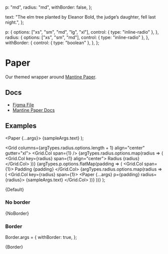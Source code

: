 
  p: "md",
  radius: "md",
  withBorder: false,
};

  text: "The elm tree planted by Eleanor Bold, the judge’s daughter, fell last night.",
};

  p: {
    options: ["xs", "sm", "md", "lg", "xl"],
    control: { type: "inline-radio" },
  },
  radius: {
    options: ["xs", "sm", "md"],
    control: { type: "inline-radio" },
  },
  withBorder: {
    control: { type: "boolean" },
  },
};

<Meta title="Utils/Paper" component={Paper} args={args} argTypes={argTypes} />

# Paper

Our themed wrapper around [Mantine Paper](https://mantine.dev/core/paper/).

## Docs

- [Figma File](https://www.figma.com/file/uc2OFS4lu0GvVDFB7Sz1hw/Paper?type=design&node-id=1-227&mode=design&t=x44LGyAYVvvURkVS-0)
- [Mantine Paper Docs](https://mantine.dev/core/paper/)

## Examples

  <Paper {...args}>
    <Text>{sampleArgs.text}</Text>
  </Paper>
);

  <Grid columns={argTypes.radius.options.length + 1} align="center" gutter="xl">
    <Grid.Col span={1} />
    {argTypes.radius.options.map(radius => (
      <Grid.Col key={radius} span={1} align="center">
        <Text weight="bold">Radius {radius}</Text>
      </Grid.Col>
    ))}
    {argTypes.p.options.flatMap(padding => (
      <Fragment key={padding}>
        <Grid.Col span={1}>
          <Text weight="bold">Padding {padding}</Text>
        </Grid.Col>
        {argTypes.radius.options.map(radius => (
          <Grid.Col key={radius} span={1}>
            <Paper {...args} p={padding} radius={radius}>
              <Text>{sampleArgs.text}</Text>
            </Paper>
          </Grid.Col>
        ))}
      </Fragment>
    ))}
  </Grid>
);


<Canvas>
  <Story name="Default">{Default}</Story>
</Canvas>

### No border


<Canvas>
  <Story name="No border">{NoBorder}</Story>
</Canvas>

### Border

Border.args = {
  withBorder: true,
};

<Canvas>
  <Story name="Border" args={Border.args}>
    {Border}
  </Story>
</Canvas>
